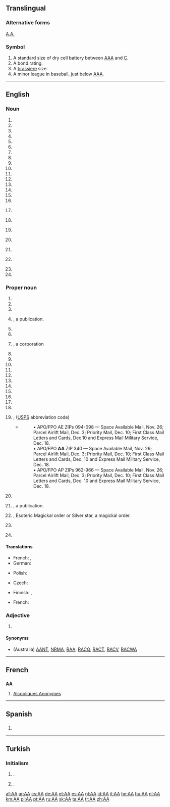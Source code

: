 {{also|Appendix:Variations of "aa"}}
==Translingual==
{{wikipedia}}

===Alternative forms===
{{sense|Astrum Argenteum}} [[A.A.]]

===Symbol===
{{head|mul|symbol}}

# A standard size of dry cell battery between [[AAA]] and [[C]].
# A bond rating.
# A [[brassiere]] size.
# A minor league in baseball, just below [[AAA]].

----

==English==

===Noun===
{{en-noun}}

# {{initialism of|affirmative action}}
# {{initialism of|African American}}
# {{initialism of|air armament}}
# {{initialism of|air attaché}}
# {{initialism of|aircraft apprentice}}
# {{initialism of|aircraft artificer}}
# {{initialism of|airman apprentice}}
# {{initialism of|absolute alcohol}}
# {{initialism of|absolute altitude}}
# {{initialism of|achievement age}}
# {{initialism of|acting appointment}}
# {{initialism of|administrative assistant}}
# {{initialism of|adoption agency}}
# {{initialism of|armament artificer}}
# {{initialism of|athletic association}}
# {{initialism of|author's alteration}}
# {{context|military|lang=en}} {{initialism of|avenue of approach}}
# {{initialism of|aviation annex}}
# {{context|chemistry|lang=en}} {{initialism of|amino acid}}
# {{context|chemistry|lang=en}} {{initialism of|aminoacyl}}
# {{initialism of|Asian-African}}
# {{context|military|lang=en}} {{initialism of|assembly area}}
# {{initialism of|assistant adjutant}}
# {{initialism of|Associate of arts}}

===Proper noun===
{{en-proper noun}}

# {{initialism of|Academy Awards}}
# {{initialism of|Addicts Anonymous}}
# {{initialism of|Aerolineas Argentinas}}
# {{initialism of|Air Almanac}}, a publication.
# {{initialism of|Airports Authority of India}}
# {{initialism of|Alcoholics Anonymous}}
# {{initialism of|Aluminum America}}, a corporation
# {{initialism of|Aluminum Assoication}}
# {{initialism of|Alzheimer's Association}}
# {{initialism of|American Airlines}}
# {{initialism of|American Anthropologist}}
# {{initialism of|American Association}}
# {{initialism of|Ann Arbor Railroad}}
# {{initialism of|Ansett Airways}}
# {{initialism of|appropriate authority}}
# {{initialism of|approximate absolute}}
# {{initialism of|arithmetic average}}
# {{initialism of|Arlington Annex}}
# {{initialism of|Armed Forces in the Americas}}, ([[USPS]] abbreviation code)
#* {{quote-news|title=Shipping to soldiers for the holidays|work=Stuttgart (Arkansas) Daily Leader|author=Bill Shrum|date=October 29|year=2010‎}}
#*: • APO/FPO AE ZIPs 094-098 — Space Available Mail, Nov. 26; Parcel Airlift Mail, Dec. 3; Priority Mail, Dec. 10; First Class Mail Letters and Cards, Dec.10 and Express Mail Military Service, Dec. 18.
#*: • APO/FPO '''AA''' ZIP 340 — Space Available Mail, Nov. 26; Parcel Airlift Mail, Dec. 3; Priority Mail, Dec. 10; First Class Mail Letters and Cards, Dec. 10 and Express Mail Military Service, Dec. 18.
#*: • APO/FPO AP ZIPs 962-966 — Space Available Mail, Nov. 26; Parcel Airlift Mail, Dec. 3; Priority Mail, Dec. 10; First Class Mail Letters and Cards, Dec. 10 and Express Mail Military Service, Dec. 18.
# {{initialism of|Army Act}}
# {{initialism of|Astronautica Acta}}, a publication.
# {{initialism of|Astrum Argenteum}}, Esoteric Magickal order or Silver star, a magickal order.
# {{context|UK|lang=en}} {{initialism of|The Automobile Association}}
# {{context|dated|Russia|lang=en}} {{initialism of|aviatsionnaya Armiya}}

====Translations====
{{trans-top|Alcoholics Anonymous}}
* French: {{t-|fr|AA|m-p}}, {{t-|fr|Alcooliques Anonymes|m-p}}
* German: {{t+|de|AA|p}}
{{trans-mid}}
* Polish: {{t+|pl|AA|n}}
{{trans-bottom}}

{{trans-top|American Airlines}}
{{trans-mid}}
{{trans-bottom}}

{{trans-top|Esoteric Magickal order Astrum Argenteum, or Silver star, a magickal order}}
{{trans-mid}}
{{trans-bottom}}

{{trans-top|Antiaircraft}}
* Czech: {{t+|cs|PL}}
{{trans-mid}}
* Finnish: {{t+|fi|IT}}, {{t+|fi|it}}
{{trans-bottom}}

{{trans-top|Alzheimer's Association}}
{{trans-mid}}
{{trans-bottom}}

{{trans-top|Armed Forces Americas}}
{{trans-mid}}
{{trans-bottom}}

{{trans-top|Affirmative Action}}
* French: {{t+|fr|discrimination positive|f}}
{{trans-mid}}
{{trans-bottom}}

{{trans-top|African-American}}
{{trans-mid}}
{{trans-bottom}}

===Adjective===
{{en-adj|-}}

# {{initialism of|anti-aircraft}}

====Synonyms====
* {{sense|Automobile Association}} (Australia) [[AANT]], [[NRMA]], [[RAA]], [[RACQ]], [[RACT]], [[RACV]], [[RACWA]]

----

==French==

==={{initialism-old|fr}}===
'''AA''' {{m-p}}

# {{context|plurale tantum|lang=fr}} [[Alcooliques Anonymes]]

----

==Spanish==

==={{initialism-old|es}}===
{{head|es|initialism-old}}

# {{initialism of|Alcohólicos Anónimos|lang=es}}

----

==Turkish==

===Initialism===
{{tr-initialism}}

# {{initialism of|Anadolu Ajansı|lang=tr|nodot=1}} {{gloss|Anadolu Agency}}.
# {{initialism of|Adsız Alkolikler|lang=tr|nodot=1}} {{gloss|Alcoholics Anonymous}}.

[[af:AA]]
[[ar:AA]]
[[cs:AA]]
[[de:AA]]
[[et:AA]]
[[es:AA]]
[[gl:AA]]
[[id:AA]]
[[it:AA]]
[[he:AA]]
[[hu:AA]]
[[nl:AA]]
[[km:AA]]
[[pl:AA]]
[[pt:AA]]
[[ru:AA]]
[[sk:AA]]
[[ta:AA]]
[[tr:AA]]
[[zh:AA]]